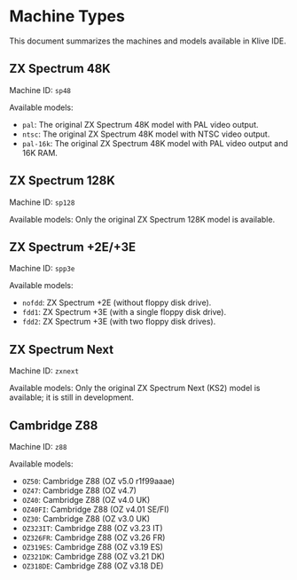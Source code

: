 # Machine Types

This document summarizes the machines and models available in Klive IDE.

## ZX Spectrum 48K

Machine ID: `sp48`

Available models:
- `pal`: The original ZX Spectrum 48K model with PAL video output.
- `ntsc`: The original ZX Spectrum 48K model with NTSC video output.
- `pal-16k`: The original ZX Spectrum 48K model with PAL video output and 16K RAM.

## ZX Spectrum 128K

Machine ID: `sp128`

Available models: Only the original ZX Spectrum 128K model is available.

## ZX Spectrum +2E/+3E

Machine ID: `spp3e`

Available models:
- `nofdd`: ZX Spectrum +2E (without floppy disk drive).
- `fdd1`: ZX Spectrum +3E (with a single floppy disk drive).
- `fdd2`: ZX Spectrum +3E (with two floppy disk drives).

## ZX Spectrum Next

Machine ID: `zxnext`

Available models: Only the original ZX Spectrum Next (KS2) model is available; it is still in development.

## Cambridge Z88

Machine ID: `z88`

Available models:
- `OZ50`: Cambridge Z88 (OZ v5.0 r1f99aaae)
- `OZ47`: Cambridge Z88 (OZ v4.7)
- `OZ40`: Cambridge Z88 (OZ v4.0 UK)
- `OZ40FI`: Cambridge Z88 (OZ v4.01 SE/FI)
- `OZ30`: Cambridge Z88 (OZ v3.0 UK)
- `OZ323IT`: Cambridge Z88 (OZ v3.23 IT)
- `OZ326FR`: Cambridge Z88 (OZ v3.26 FR)
- `OZ319ES`: Cambridge Z88 (OZ v3.19 ES)
- `OZ321DK`: Cambridge Z88 (OZ v3.21 DK)
- `OZ318DE`: Cambridge Z88 (OZ v3.18 DE)


